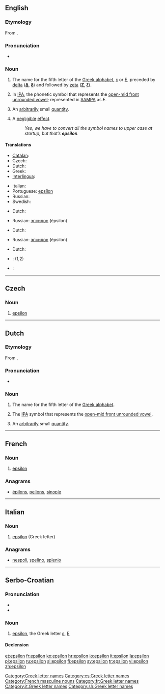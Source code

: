 {{letter_disp2|delta|[[Image:Greek_uc_epsilon.png|35px]][[Image:Greek_lc_epsilon.png|24px]]|zeta|έψιλον|Ε|ε}}
{{also|èpsilon}}
==English==
{{wikipedia}}

===Etymology===
From {{etyl|grc|en}} {{term|ἒψιλόν||the letter [[Ε]]|sc=Polytonic|tr=epsilon|lang=grc}}.

===Pronunciation===
* {{IPA|/ɛpsɪlɒn/}}

===Noun===
{{en-noun|s|-}}

# The name for the fifth letter of the [[Greek alphabet]], [[ε]] or [[Ε]], preceded by [[delta]] ('''[[Δ]]''', '''[[δ]]''') and followed by [[zeta]] ('''[[Ζ]]''', '''[[ζ]]''').
# {{phonetics}} In [[International Phonetic Alphabet|IPA]], the phonetic symbol that represents the [[w:open-mid front unrounded vowel|open-mid front unrounded vowel]]; represented in [[SAMPA]] as ''E''.
# {{mathematics}} An [[arbitrarily]] small [[quantity]].
# {{computing|colloquial}} A [[negligible]] [[effect]].
#: ''Yes, we have to convert all the symbol names to upper case at startup, but that’s '''epsilon'''.''

====Translations====
{{trans-top|name for the fifth letter of the Greek alphabet}}
* [[Catalan]]: {{t-|ca|èpsilon|f}}
* Czech: {{t-|nl|epsilon|n}}
* Dutch: {{t-|nl|epsilon|m|f}}
* Greek: {{t+|el|έψιλον|n}}
* [[Interlingua]]: {{t-|ia|epsilon|xs=Interlingua}}
{{trans-mid}}
* Italian: {{t+|it|epsilon|m}}
* Portuguese: [[epsílon]] {{m}}
* Russian: {{t+|ru|эпсилон|m|tr=épsilon}}
* Swedish: {{t+|sv|epsilon}}
{{trans-bottom}}

{{trans-top|symbol for front half open unrounded vowel}}
* Dutch: {{t-|nl|epsilon|m|f}}
{{trans-mid}}
* Russian: [[эпсилон]] (épsilon) {{m}}
{{trans-bottom}}

{{trans-top|arbitrarily small quantity}}
* Dutch: {{t-|nl|epsilon|m|f}}
{{trans-mid}}
* Russian: [[эпсилон]] (épsilon) {{m}}
{{trans-bottom}}

{{trans-top|negligible effect}}
* Dutch: {{t-|nl|kleinigheid|f}}
{{trans-mid}}
{{trans-bottom}}

{{checktrans-top}}
* {{ttbc|Interlingua}}: {{t-|ia|epsilon|xs=Interlingua}} (1,2)
{{trans-mid}}
* {{ttbc|Swedish}}: {{t+|sv|epsilon}}
{{trans-bottom}}

[[Category:Greek letter names]]
----

==Czech==

===Noun===
{{cs-noun|g=n}}

# [[#English|epsilon]]

[[Category:cs:Greek letter names]]

----

==Dutch==
{{wikipedia|lang=nl}}

===Etymology===
From {{etyl|grc|nl}} {{term|ἐψιλόν||the letter [[Ε]]|sc=Polytonic|tr=‘epsilon’|lang=grc}}.

===Pronunciation===
* {{IPA|/ɛpsilɔn/|lang=nl}}

===Noun===
{{nl-noun2|m|g2=f|s|netje}}

# The name for the fifth letter of the [[Greek alphabet]].
# {{context|phonetics|lang=nl}} The [[IPA]] symbol that represents the [[w:open-mid front unrounded vowel|open-mid front unrounded vowel]].
# {{context|mathematics|lang=nl}} An [[arbitrarily]] small [[quantity]].

----

==French==

===Noun===
{{fr-noun-inv|m}}

# [[#English|epsilon]] {{gloss|Greek letter}}

===Anagrams===
* {{alphagram|eilnops}} [[épilons#French|épilons]], [[pelions#French|pelions]], [[sinople#French|sinople]]
[[Category:French masculine nouns]]
[[Category:fr:Greek letter names]]
----
==Italian==

===Noun===
{{wikipedia|lang=it}}
{{infl|it|noun}} {{m|f|inv}}

# [[#English|epsilon]] (Greek letter)

===Anagrams===
* {{alphagram|eilnops}} [[nespoli#Italian|nespoli]], [[spelino#Italian|spelino]], [[splenio#Italian|splenio]]

[[Category:it:Greek letter names]]

----

==Serbo-Croatian==

===Pronunciation===
* {{IPA|/ěpsiloːn/|lang=sh}}
* {{hyphenation|e|psi|lon}}

===Noun===
{{sh-noun|g=m|head=èpsilōn|r|епсилон|ѐпсило̄н}}

# [[#English|epsilon]], the Greek letter [[ε]], [[Ε]]

====Declension====
{{sh-decl-noun
|epsilon|epsiloni
|epsilona|epsilona
|epsilonu|epsilonima
|epsilon|epsilone
|epsilone|epsiloni
|epsilonu|epsilonima
|epsilonom|epsilonima
}}

[[Category:sh:Greek letter names]]

[[et:epsilon]]
[[fr:epsilon]]
[[ko:epsilon]]
[[hr:epsilon]]
[[io:epsilon]]
[[it:epsilon]]
[[la:epsilon]]
[[pl:epsilon]]
[[ru:epsilon]]
[[sl:epsilon]]
[[fi:epsilon]]
[[sv:epsilon]]
[[tr:epsilon]]
[[vi:epsilon]]
[[zh:epsilon]]